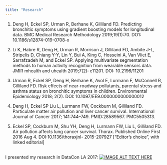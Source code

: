 ```yaml
---
title: "Research"
---
```


1.	Deng H, Eckel SP, Urman R, Berhane K, Gilliland FD. Predicting bronchitic symptoms using gradient boosting models for longitudinal data. BMC Medical Research Methodology 2019;19(1):70. DO1: 10.1186/s12874-019-0708-x

2.	Li K, Habre R, Deng H, Urman R, Morrison J, Gilliland FD, Ambite J-L, Stripelis D, Chiang Y-Y, Lin Y, Bui A, King C, Hosseini A, Van Vliet E, Sarrafzadeh M, and Eckel SP. Applying multivariate segmentation methods to human activity recognition from wearable sensors data. JMIR mhealth and uhealth 2019;7(2): e11201. DOI: 10.2196/11201

3.	Urman R, Eckel SP, Deng H, Berhane K, Avol E, Lurmann F, McConnell R, Gilliland FD. Risk effects of near-roadway pollutants, parental stress and asthma status on bronchitic symptoms in children. Environmental Epidemiology 2018; 2(2). DOI: 10.1097/EE9.0000000000000012

4.	Deng H, Eckel SP Liu L, Lurmann FW, Cockburn M, Gilliland FD. Particulate matter air pollution and liver cancer survival. International Journal of Cancer 2017; 141:744–749. PMID:28589567. PMC5505313.

5.	Eckel SP, Cockburn M, Shu YH, Deng H, Lurmann FW, Liu L, Gilliland FD. Air pollution affects lung cancer survival. Thorax. Published Online First 2016 Aug 4. DOI:10.1136/thoraxjnl- 2015-207927 [“Editor’s choice”, with linked editorial]

\
I presented my research in DataCon LA 2017: 
[![IMAGE ALT TEXT HERE]("https://twitter.com/DataConLA/photo")](https://www.youtube.com/watch?v=OPaX51UnFb0)